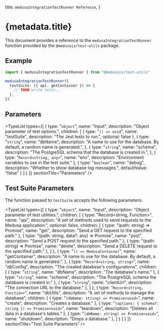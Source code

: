 
  title: `medusaIntegrationTestRunner Reference`,
}

# {metadata.title}

This document provides a reference to the `medusaIntegrationTestRunner` function provided by the `@medusajs/test-utils` package.

## Example

```ts
import { medusaIntegrationTestRunner } from "@medusajs/test-utils"

medusaIntegrationTestRunner({
  testSuite: ({ api, getContainer }) => {
    // TODO write tests...
  },
})
```

## Parameters

<TypeList
  types={[
    {
      type: "`object`",
      name: "Input",
      description: "Object parameter of test options.",
      children: [
        {
          type: "`() => void`",
          name: "testSuite",
          description: "The Jest tests to run.",
          optional: false
        },
        {
          type: "`string`",
          name: "dbName",
          description: "A name to use for the database. By default, a random name is generated.",
        },
        {
          type: "`string`",
          name: "schema",
          description: "The PostgreSQL schema that the database is created in.",
        },
        {
          type: "`Record<string, any>`",
          name: "env",
          description: "Environment variables to use in the test suite."
        },
        {
          type: "`boolean`",
          name: "debug",
          description: "Whether to show database log messages.",
          defaultValue: "false"
        }
      ]
    }
  ]}
  sectionTitle="Parameters"
/>

## Test Suite Parameters

The function passed to `testSuite` accepts the following parameters:

<TypeList
  types={[
    {
      type: "`object`",
      name: "Input",
      description: "Object parameter of test utilities.",
      children: [
        {
          type: "Record<string, Function>",
          name: "api",
          description: "A set of methods used to send requests to the Medusa application.",
          optional: false,
          children: [
            {
              type: "(path: string) => Promise<any>",
              name: "get",
              description: "Send a GET request to the specified path."
            },
            {
              type: "(path: string, data?: any) => Promise<any>",
              name: "post",
              description: "Send a POST request to the specified path."
            },
            {
              type: "(path: string) => Promise<any>",
              name: "delete",
              description: "Send a DELETE request to the specified path."
            },
          ]
        },
        {
          type: "`() => MedusaContainer`",
          name: "getContainer",
          description: "A name to use for the database. By default, a random name is generated.",
        },
        {
          type: "`Record<string, string>`",
          name: "dbConfig",
          description: "The created database's configurations",
          children: [
            {
              type: "`string`",
              name: "dbName",
              description: "The database's name."
            },
            {
              type: "`string`",
              name: "schema",
              description: "The PostgreSQL schema the database is created in."
            },
            {
              type: "`string`",
              name: "clientUrl",
              description: "The connection URL to the database."
            },
          ]
        },
        {
          type: "`Record<string, Function>`",
          name: "dbUtils",
          description: "A set of methods to manage the database",
          children: [
            {
              type: "`(dbName: string) => Promise<void>`",
              name: "create",
              description: "Creates a database."
            },
            {
              type: "`(options: { schema?: string }) => Promise<void>`",
              name: "teardown",
              description: "Deletes all data in a database's tables."
            },
            {
              type: "`(dbName: string) => Promise<void>`",
              name: "shutdown",
              description: "Drops a database."
            },
          ]
        }
      ]
    }
  ]}
  sectionTitle="Test Suite Parameters"
/>

